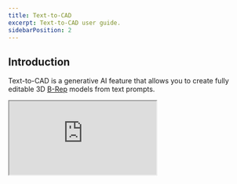 ```yaml
---
title: Text-to-CAD
excerpt: Text-to-CAD user guide.
sidebarPosition: 2
---
```


## Introduction

Text-to-CAD is a generative AI feature that allows you to create fully editable 3D
[B-Rep](https://en.wikipedia.org/wiki/Boundary_representation) models from text prompts.

<div style={{ maxWidth: '800px', margin: '0 auto' }}>
    <div style={{ position: 'relative', width: '100%', paddingBottom: '56.25%' }}>
        <iframe
            src="https://youtu.be/lDVZsois5kI"
            allowfullscreen="allowfullscreen"
            mozallowfullscreen="mozallowfullscreen"
            msallowfullscreen="msallowfullscreen"
            oallowfullscreen="oallowfullscreen"
            webkitallowfullscreen="webkitallowfullscreen"
            style={{
                position: 'absolute',
                top: 0,
                left: 0,
                width: '100%',
                height: '100%',
            }}
        />
    </div>
</div>

